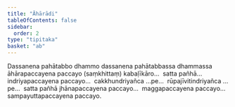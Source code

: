 ```yaml
---
title: "Āhārādi"
tableOfContents: false
sidebar:
  order: 2
type: "tipitaka"
basket: "ab"
---
```



<DynamicBreadcrumb />

<Division number="91">

<Paragraph number="1015">
Dassanena pahātabbo dhammo dassanena pahātabbassa dhammassa āhārapaccayena paccayo (saṃkhittaṃ) kabaḷīkāro…  satta pañhā…  indriyapaccayena paccayo…  cakkhundriyañca …pe…  rūpajīvitindriyañca …pe…  satta pañhā jhānapaccayena paccayo…  maggapaccayena paccayo…  sampayuttapaccayena paccayo.
</Paragraph>
</Division>
